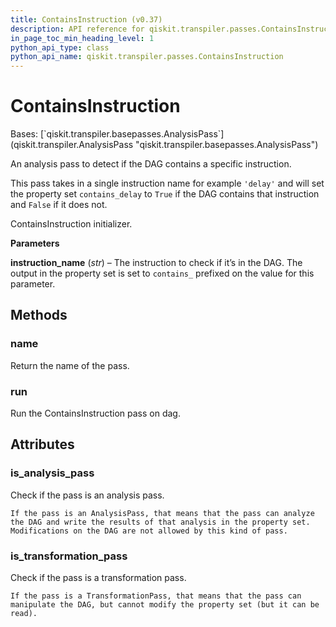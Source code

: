 ```yaml
---
title: ContainsInstruction (v0.37)
description: API reference for qiskit.transpiler.passes.ContainsInstruction in qiskit v0.37
in_page_toc_min_heading_level: 1
python_api_type: class
python_api_name: qiskit.transpiler.passes.ContainsInstruction
---
```


# ContainsInstruction

<Class id="qiskit.transpiler.passes.ContainsInstruction" isDedicatedPage={true} github="https://github.com/qiskit/qiskit/tree/stable/0.21/qiskit/transpiler/passes/utils/contains_instruction.py" signature="ContainsInstruction(*args, **kwargs)" modifiers="class">
  Bases: [`qiskit.transpiler.basepasses.AnalysisPass`](qiskit.transpiler.AnalysisPass "qiskit.transpiler.basepasses.AnalysisPass")

  An analysis pass to detect if the DAG contains a specific instruction.

  This pass takes in a single instruction name for example `'delay'` and will set the property set `contains_delay` to `True` if the DAG contains that instruction and `False` if it does not.

  ContainsInstruction initializer.

  **Parameters**

  **instruction\_name** (*str*) – The instruction to check if it’s in the DAG. The output in the property set is set to `contains_` prefixed on the value for this parameter.

  ## Methods

  <span id="qiskit-transpiler-passes-containsinstruction-name" />

  ### name

  <Function id="qiskit.transpiler.passes.ContainsInstruction.name" signature="ContainsInstruction.name()">
    Return the name of the pass.
  </Function>

  <span id="qiskit-transpiler-passes-containsinstruction-run" />

  ### run

  <Function id="qiskit.transpiler.passes.ContainsInstruction.run" signature="ContainsInstruction.run(dag)">
    Run the ContainsInstruction pass on dag.
  </Function>

  ## Attributes

  ### is\_analysis\_pass

  <Attribute id="qiskit.transpiler.passes.ContainsInstruction.is_analysis_pass">
    Check if the pass is an analysis pass.

    If the pass is an AnalysisPass, that means that the pass can analyze the DAG and write the results of that analysis in the property set. Modifications on the DAG are not allowed by this kind of pass.
  </Attribute>

  ### is\_transformation\_pass

  <Attribute id="qiskit.transpiler.passes.ContainsInstruction.is_transformation_pass">
    Check if the pass is a transformation pass.

    If the pass is a TransformationPass, that means that the pass can manipulate the DAG, but cannot modify the property set (but it can be read).
  </Attribute>
</Class>

